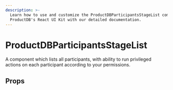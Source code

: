 ```yaml
---
description: >-
  Learn how to use and customize the ProductDBParticipantsStageList component in
  ProductDB's React UI Kit with our detailed documentation.
---
```


# ProductDBParticipantsStageList

A component which lists all participants, with ability to
run privileged actions on each participant according to your permissions.

## Props

<PropsTable of="productdb-participants-stage-list" />

<head>
  <title>React UI Kit ProductDBParticipantsStageList</title>
</head>
